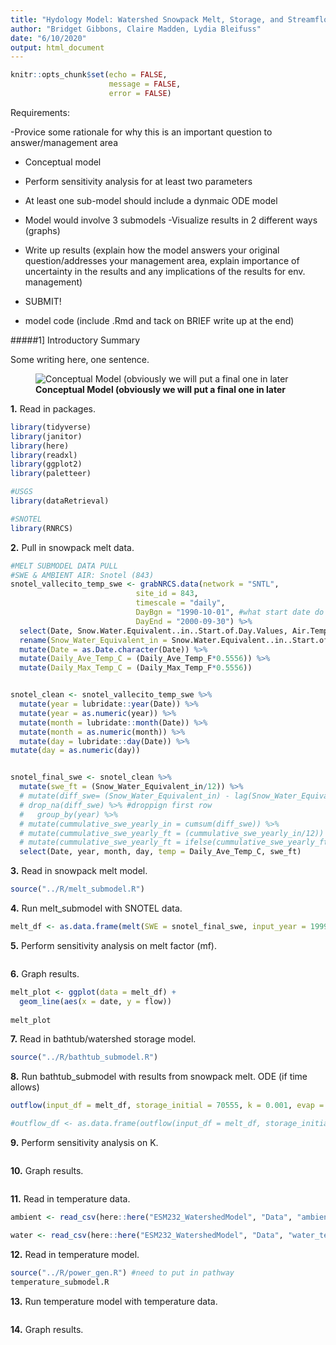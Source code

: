 ```yaml
---
title: "Hydology Model: Watershed Snowpack Melt, Storage, and Streamflow Temperature "
author: "Bridget Gibbons, Claire Madden, Lydia Bleifuss"
date: "6/10/2020"
output: html_document
---
```


```r
knitr::opts_chunk$set(echo = FALSE,
                      message = FALSE,
                      error = FALSE)
```

Requirements:

-Provice some rationale for why this is an important question to answer/management area

- Conceptual model 

- Perform sensitivity analysis for at least two parameters
- At least one sub-model should include a dynmaic ODE model
- Model would involve 3 submodels
-Visualize results in 2 different ways (graphs) 
- Write up results (explain how the model answers your original question/addresses your management area, explain importance of uncertainty in the results and any implications of the results for env. management) 


- SUBMIT! 
- model code (include .Rmd and tack on BRIEF write up at the end)

#####1] Introductory Summary


Some writing here, one sentence. 

![**Conceptual Model (obviously we will put a final one in later**](Stream_Snow_Conceptual_Model.jpg)


**1.** Read in packages. 
```r
library(tidyverse)
library(janitor)
library(here)
library(readxl)
library(ggplot2)
library(paletteer)

#USGS
library(dataRetrieval)

#SNOTEL
library(RNRCS)
```

**2.** Pull in snowpack melt data.
```r
#MELT SUBMODEL DATA PULL 
#SWE & AMBIENT AIR: Snotel (843) 
snotel_vallecito_temp_swe <- grabNRCS.data(network = "SNTL", 
                            site_id = 843,
                            timescale = "daily", 
                            DayBgn = "1990-10-01", #what start date do we want? 
                            DayEnd = "2000-09-30") %>% 
  select(Date, Snow.Water.Equivalent..in..Start.of.Day.Values, Air.Temperature.Average..degF., Air.Temperature.Maximum..degF.) %>% 
  rename(Snow_Water_Equivalent_in = Snow.Water.Equivalent..in..Start.of.Day.Values, Daily_Ave_Temp_F = Air.Temperature.Average..degF., Daily_Max_Temp_F = Air.Temperature.Maximum..degF.)%>% 
  mutate(Date = as.Date.character(Date)) %>% 
  mutate(Daily_Ave_Temp_C = (Daily_Ave_Temp_F*0.5556)) %>% 
  mutate(Daily_Max_Temp_C = (Daily_Max_Temp_F*0.5556))


snotel_clean <- snotel_vallecito_temp_swe %>% 
  mutate(year = lubridate::year(Date)) %>% 
  mutate(year = as.numeric(year)) %>% 
  mutate(month = lubridate::month(Date)) %>% 
  mutate(month = as.numeric(month)) %>% 
  mutate(day = lubridate::day(Date)) %>% 
mutate(day = as.numeric(day))


snotel_final_swe <- snotel_clean %>% 
  mutate(swe_ft = (Snow_Water_Equivalent_in/12)) %>% 
  # mutate(diff_swe= (Snow_Water_Equivalent_in) - lag(Snow_Water_Equivalent_in)) %>% 
  # drop_na(diff_swe) %>% #droppign first row 
  #   group_by(year) %>% 
  # mutate(cummulative_swe_yearly_in = cumsum(diff_swe)) %>% 
  # mutate(cummulative_swe_yearly_ft = (cummulative_swe_yearly_in/12)) %>% 
  # mutate(cummulative_swe_yearly_ft = ifelse(cummulative_swe_yearly_ft < 0, 0, cummulative_swe_yearly_ft)) %>% 
  select(Date, year, month, day, temp = Daily_Ave_Temp_C, swe_ft)
```


**3.** Read in snowpack melt model.
```r

source("../R/melt_submodel.R") 

```

**4.** Run melt_submodel with SNOTEL data.
```r

melt_df <- as.data.frame(melt(SWE = snotel_final_swe, input_year = 1999, mf = 0.0131234))

```


**5.** Perform sensitivity analysis on melt factor (mf).
```r

```

**6.** Graph results.
```r

melt_plot <- ggplot(data = melt_df) +
  geom_line(aes(x = date, y = flow))
  
melt_plot

```


**7.** Read in bathtub/watershed storage model.
```r

source("../R/bathtub_submodel.R")


```

**8.** Run bathtub_submodel with results from snowpack melt. ODE (if time allows) 
```r

outflow(input_df = melt_df, storage_initial = 70555, k = 0.001, evap = 22.66)

#outflow_df <- as.data.frame(outflow(input_df = melt_df, storage_initial = 70555, k = 0.001, evap = 22.66))

```


**9.** Perform sensitivity analysis on K.
```r

```

**10.** Graph results.
```r

```

**11.** Read in temperature data.
```r
ambient <- read_csv(here::here("ESM232_WatershedModel", "Data", "ambient_air_tempmodel.csv"))

water <- read_csv(here::here("ESM232_WatershedModel", "Data", "water_temp_tempmodel.csv"))
```

**12.** Read in temperature model.
```r
source("../R/power_gen.R") #need to put in pathway 
temperature_submodel.R
```

**13.** Run temperature model with temperature data.
```r

```

**14.** Graph results.
```r

```